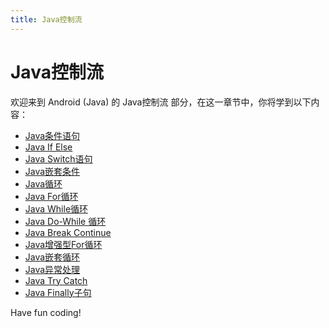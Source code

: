 ```yaml
---
title: Java控制流
---
```


# Java控制流

欢迎来到 Android (Java) 的 Java控制流 部分，在这一章节中，你将学到以下内容：

- [Java条件语句](./0-java-conditional-statement.mdx)
- [Java If Else](./1-java-if-else.mdx)
- [Java Switch语句](./2-java-switch-statement.mdx)
- [Java嵌套条件](./3-java-nesting-conditions.mdx)
- [Java循环](./4-java-loop.mdx)
- [Java For循环](./5-java-for-loop.mdx)
- [Java While循环](./6-java-while-loop.mdx)
- [Java Do-While 循环](./7-java-do-while-loop.mdx)
- [Java Break Continue](./8-java-break-continue.mdx)
- [Java增强型For循环](./9-java-enhanced-for-loop.mdx)
- [Java嵌套循环](./10-java-nested-loop.mdx)
- [Java异常处理](./11-java-exception-handling.mdx)
- [Java Try Catch](./12-java-try-catch.mdx)
- [Java Finally子句](./13-java-finally-clause.mdx)

Have fun coding!